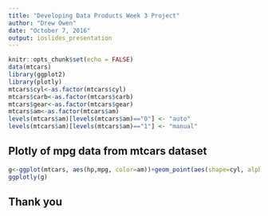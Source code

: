 ---
title: "Developing Data Products Week 3 Project"
author: "Drew Owen"
date: "October 7, 2016"
output: ioslides_presentation
---

```{r setup, include=FALSE}
knitr::opts_chunk$set(echo = FALSE)
data(mtcars)
library(ggplot2)
library(plotly)
mtcars$cyl<-as.factor(mtcars$cyl)
mtcars$carb<-as.factor(mtcars$carb)
mtcars$gear<-as.factor(mtcars$gear)
mtcars$am<-as.factor(mtcars$am)
levels(mtcars$am)[levels(mtcars$am)=="0"] <- "auto"
levels(mtcars$am)[levels(mtcars$am)=="1"] <- "manual"
```

## Plotly of mpg data from mtcars dataset
```{r}
g<-ggplot(mtcars, aes(hp,mpg, color=am))+geom_point(aes(shape=cyl, alpha = gear))
ggplotly(g)
```

## Thank you

